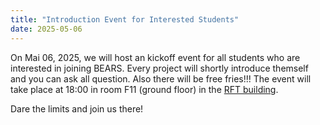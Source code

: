 ---
title: "Introduction Event for Interested Students"
date: 2025-05-06
---

On Mai 06, 2025, we will host an kickoff event for all students who are interested in joining BEARS. 
Every project will shortly introduce themself and you can ask all question. Also there will be free fries!!!
The event will take place at 18:00 in room F11 (ground floor) in the [RFT building](https://maps.app.goo.gl/sixUKMx4wxruqQFr8).

Dare the limits and join us there!